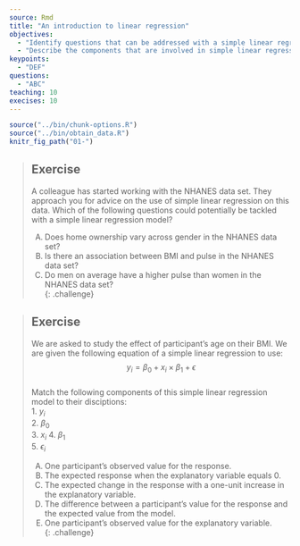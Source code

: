 ---
source: Rmd
title: "An introduction to linear regression"
objectives:
  - "Identify questions that can be addressed with a simple linear regression model."
  - "Describe the components that are involved in simple linear regression."
keypoints:
  - "DEF"
questions:
  - "ABC"
teaching: 10
execises: 10
---

```{r, include=FALSE}
source("../bin/chunk-options.R")
source("../bin/obtain_data.R")
knitr_fig_path("01-")
```


> ## Exercise  
> A colleague has started working with the NHANES data set. They approach 
> you for advice on the use of simple linear regression on this data. Which
> of the following questions could potentially be tackled with a simple 
> linear regression model?  
>   
> A) Does home ownership vary across gender in the NHANES data set?  
> B) Is there an association between BMI and pulse in the NHANES data set?  
> C) Do men on average have a higher pulse than women in the NHANES data set?  
{: .challenge}


> ## Exercise  
> We are asked to study the effect of participant's age on their BMI. We are given the following equation of a simple linear regression to use:  
> $$y_i = {\beta}_0 + x_i\times{\beta}_1 + \epsilon$$  
> Match the following components of this simple linear regression model to their disciptions:  
> 1. $y_i$  
> 2. ${\beta}_0$  
> 3. $x_i$
> 4. ${\beta}_1$  
> 5. $\epsilon_i$  
>  
> A) One participant's observed value for the response.  
> B) The expected response when the explanatory variable equals 0.    
> C) The expected change in the response with a one-unit increase in the explanatory variable.  
> D) The difference between a participant's value for the response and the
> expected value from the model.  
> E) One participant's observed value for the explanatory variable.  
{: .challenge}

